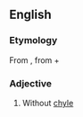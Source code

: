 ==English==

===Etymology===
From {{etyl|grc|en}} {{m|grc|ἄχυλος||without juice|sc=polytonic}}, from {{m|grc|ἀ-||not|sc=polytonic}} + {{m|grc|χυλός||juice|sc=polytonic}}

===Adjective===
{{head|en|adjective}}

# {{lb|en|physiology}} Without [[chyle]]